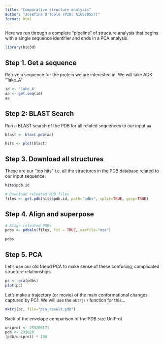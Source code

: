 ```yaml
---
title: "Comparative structure analysis"
author: "Josefina O'Toole (PID: A16978557)"
format: html
---
```


Here we run through a complete "pipeline" of structure analysis that begins with a single sequence identifier and ends in a PCA analysis.

```r
library(bio3d)
```

## Step 1. Get a sequence
Retrive a sequence for the protein we are interested in. We will take ADK "1ake_A"

```r
id <- "1ake_A"
aa <- get.seq(id)
aa
```

## Step 2: BLAST Search
Run a BLAST search of the PDB for all related sequences to our input `aa`

```r
blast <- blast.pdb(aa)
```

```r
hits <- plot(blast)

```

## Step 3. Download all structures
These are our "top hits" i.e. all the structures in the PDB database related to our input sequence.

```r
hits$pdb.id
```

```r
# Download releated PDB files
files <- get.pdb(hits$pdb.id, path="pdbs", split=TRUE, gzip=TRUE)
```

## Step 4. Align and superpose

```r
# Align releated PDBs
pdbs <- pdbaln(files, fit = TRUE, exefile="msa")
```

```r
pdbs
```

## Step 5. PCA
Let's use our old friend PCA to make sense of these confusing, complicated structure relationships.

```r
pc <- pca(pdbs)
plot(pc)
```

Let's make a trajectory (or movie) of the main conformational changes captured by PC1. We will use the `mktrj()` function for this...

```r
mktrj(pc, file="pca_result.pdb")
```

Back of the envelope comparison of the PDB size UniProt

```r
uniprot <- 253206171
pdb <- 231029
(pdb/uniprot) * 100
```






